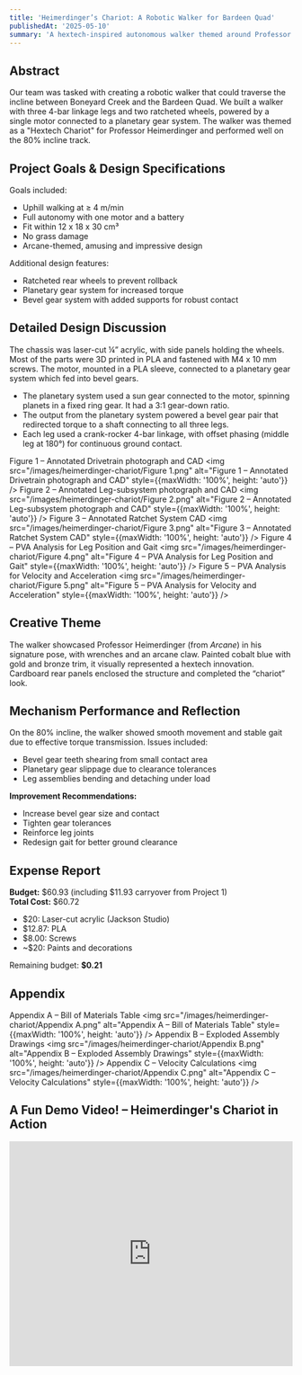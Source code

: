 ```yaml
---
title: 'Heimerdinger’s Chariot: A Robotic Walker for Bardeen Quad'
publishedAt: '2025-05-10'
summary: 'A hextech-inspired autonomous walker themed around Professor Heimerdinger, designed to climb grassy inclines with a motorized three-leg system and planetary gear drive.'
---
```


## Abstract

Our team was tasked with creating a robotic walker that could traverse the incline between Boneyard Creek and the Bardeen Quad. We built a walker with three 4-bar linkage legs and two ratcheted wheels, powered by a single motor connected to a planetary gear system. The walker was themed as a "Hextech Chariot" for Professor Heimerdinger and performed well on the 80% incline track.

## Project Goals & Design Specifications

Goals included:
- Uphill walking at ≥ 4 m/min
- Full autonomy with one motor and a battery
- Fit within 12 x 18 x 30 cm³
- No grass damage
- Arcane-themed, amusing and impressive design

Additional design features:
- Ratcheted rear wheels to prevent rollback
- Planetary gear system for increased torque
- Bevel gear system with added supports for robust contact

## Detailed Design Discussion

The chassis was laser-cut ¼” acrylic, with side panels holding the wheels. Most of the parts were 3D printed in PLA and fastened with M4 x 10 mm screws. The motor, mounted in a PLA sleeve, connected to a planetary gear system which fed into bevel gears.

- The planetary system used a sun gear connected to the motor, spinning planets in a fixed ring gear. It had a 3:1 gear-down ratio.
- The output from the planetary system powered a bevel gear pair that redirected torque to a shaft connecting to all three legs.
- Each leg used a crank-rocker 4-bar linkage, with offset phasing (middle leg at 180°) for continuous ground contact.

Figure 1 – Annotated Drivetrain photograph and CAD
<img src="/images/heimerdinger-chariot/Figure 1.png" alt="Figure 1 – Annotated Drivetrain photograph and CAD" style={{maxWidth: '100%', height: 'auto'}} />
Figure 2 – Annotated Leg-subsystem photograph and CAD
<img src="/images/heimerdinger-chariot/Figure 2.png" alt="Figure 2 – Annotated Leg-subsystem photograph and CAD" style={{maxWidth: '100%', height: 'auto'}} />
Figure 3 – Annotated Ratchet System CAD
<img src="/images/heimerdinger-chariot/Figure 3.png" alt="Figure 3 – Annotated Ratchet System CAD" style={{maxWidth: '100%', height: 'auto'}} />
Figure 4 – PVA Analysis for Leg Position and Gait
<img src="/images/heimerdinger-chariot/Figure 4.png" alt="Figure 4 – PVA Analysis for Leg Position and Gait" style={{maxWidth: '100%', height: 'auto'}} />
Figure 5 – PVA Analysis for Velocity and Acceleration
<img src="/images/heimerdinger-chariot/Figure 5.png" alt="Figure 5 – PVA Analysis for Velocity and Acceleration" style={{maxWidth: '100%', height: 'auto'}} />
## Creative Theme

The walker showcased Professor Heimerdinger (from *Arcane*) in his signature pose, with wrenches and an arcane claw. Painted cobalt blue with gold and bronze trim, it visually represented a hextech innovation. Cardboard rear panels enclosed the structure and completed the “chariot” look.

## Mechanism Performance and Reflection

On the 80% incline, the walker showed smooth movement and stable gait due to effective torque transmission. Issues included:
- Bevel gear teeth shearing from small contact area
- Planetary gear slippage due to clearance tolerances
- Leg assemblies bending and detaching under load

**Improvement Recommendations:**
- Increase bevel gear size and contact
- Tighten gear tolerances
- Reinforce leg joints
- Redesign gait for better ground clearance

## Expense Report

**Budget:** $60.93 (including $11.93 carryover from Project 1)  
**Total Cost:** $60.72  
- $20: Laser-cut acrylic (Jackson Studio)
- $12.87: PLA
- $8.00: Screws
- ~$20: Paints and decorations

Remaining budget: **$0.21**  

## Appendix

Appendix A – Bill of Materials Table
<img src="/images/heimerdinger-chariot/Appendix A.png" alt="Appendix A – Bill of Materials Table" style={{maxWidth: '100%', height: 'auto'}} />
Appendix B – Exploded Assembly Drawings
<img src="/images/heimerdinger-chariot/Appendix B.png" alt="Appendix B – Exploded Assembly Drawings" style={{maxWidth: '100%', height: 'auto'}} />
Appendix C – Velocity Calculations
<img src="/images/heimerdinger-chariot/Appendix C.png" alt="Appendix C – Velocity Calculations" style={{maxWidth: '100%', height: 'auto'}} />

## A Fun Demo Video! – Heimerdinger's Chariot in Action

<iframe 
  width="100%" 
  height="400" 
  src="https://youtu.be/s762sjH_u4w" 
  frameBorder="0" 
  allowFullScreen
  style={{maxWidth: '100%'}}
></iframe>